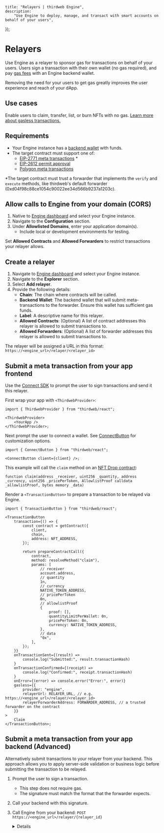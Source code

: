 
	title: "Relayers | thirdweb Engine",
	description:
		"Use Engine to deploy, manage, and transact with smart accounts on behalf of your users",
});

# Relayers

Use Engine as a relayer to sponsor gas for transactions on behalf of your users. Users sign a transaction with their own wallet (no gas required), and pay [gas fees](/glossary/gas) with an Engine backend wallet.

Removing the need for your users to get gas greatly improves the user experience and reach of your dApp.

## Use cases

Enable users to claim, transfer, list, or burn NFTs with no gas. [Learn more about gasless transactions.](/glossary/gasless-transactions)

## Requirements

- Your Engine instance has a [backend wallet](/engine/features/backend-wallets) with funds.
- The target contract must support one of:
  - [EIP-2771 meta transactions](https://eips.ethereum.org/EIPS/eip-2771) \*
  - [EIP-2612 permit approval](https://eips.ethereum.org/EIPS/eip-2612)
  - [Polygon meta transactions](https://docs.polygon.technology/pos/concepts/transactions/meta-transactions/)

\*The target contract must trust a forwarder that implements the `verify` and `execute` methods, like thirdweb's default forwarder (0xd04f98c88ce1054c90022ee34d566b9237a1203c).

## Allow calls to Engine from your domain (CORS)

1. Native to [Engine dashboard](https://thirdweb.com/team/~/~/engine) and select your Engine instance.
1. Navigate to the **Configuration** section.
1. Under **Allowlisted Domains**, enter your application domain(s).
   - Include local or development environments for testing.

<Callout variant='warning' title="The relay endpoint is unauthenticated.">

Set **Allowed Contracts** and **Allowed Forwarders** to restrict transactions your relayer allows.

</Callout>

## Create a relayer

1. Navigate to [Engine dashboard](https://thirdweb.com/team/~/~/engine) and select your Engine instance.
1. Navigate to the **Explorer** section.
1. Select **Add relayer**.
1. Provide the following details:
   - **Chain**: The chain where contracts will be called.
   - **Backend Wallet**: The backend wallet that will submit meta-transactions to the forwarder. Ensure this wallet has sufficient gas funds.
   - **Label**: A descriptive name for this relayer.
   - **Allowed Contracts**: (Optional) A list of contract addresses this relayer is allowed to submit transactions to.
   - **Allowed Forwarders**: (Optional) A list of forwarder addresses this relayer is allowed to submit transactions to.

The relayer will be assigned a URL in this format: `https://<engine_url>/relayer/<relayer_id>`

## Submit a meta transaction from your app frontend

Use the [Connect SDK](/react) to prompt the user to sign transactions and send it this relayer.

First wrap your app with `<ThirdwebProvider>`:

```tsx
import { ThirdwebProvider } from "thirdweb/react";

<ThirdwebProvider>
	<YourApp />
</ThirdwebProvider>;
```

Next prompt the user to connect a wallet. See [ConnectButton](https://portal.thirdweb.com/connect/sign-in/ConnectButton) for customization options.

```tsx
import { ConnectButton } from "thirdweb/react";

<ConnectButton client={client} />;
```

This example will call the `claim` method on an [NFT Drop contract](https://portal.thirdweb.com/contracts/explore/pre-built-contracts/nft-drop):

```solidity
function claim(address _receiver, uint256 _quantity, address _currency, uint256 _pricePerToken, AllowlistProof calldata _allowlistProof, bytes memory _data)
```

Render a `<TransactionButton>` to prepare a transaction to be relayed via Engine.

```tsx
import { TransactionButton } from "thirdweb/react";

<TransactionButton
	transaction={() => {
		const contract = getContract({
			client,
			chain,
			address: NFT_ADDRESS,
		});

		return prepareContractCall({
			contract,
			method: resolveMethod("claim"),
			params: [
				// receiver
				account.address,
				// quantity
				1n,
				// currency
				NATIVE_TOKEN_ADDRESS,
				// pricePerToken
				0n,
				// allowlistProof
				{
					proof: [],
					quantityLimitPerWallet: 0n,
					pricePerToken: 0n,
					currency: NATIVE_TOKEN_ADDRESS,
				},
				// data
				"0x",
			],
		});
	}}
	onTransactionSent={(result) =>
		console.log("Submitted:", result.transactionHash)
	}
	onTransactionConfirmed={(receipt) =>
		console.log("Confirmed:", receipt.transactionHash)
	}
	onError={(error) => console.error("Error:", error)}
	gasless={{
		provider: "engine",
		relayerUrl: RELAYER_URL, // e.g. https://<engine_url>/relayer/<relayer_id>
		relayerForwarderAddress: FORWARDER_ADDRESS, // a trusted forwarder on the contract
	}}
>
	Claim
</TransactionButton>;
```

## Submit a meta transaction from your app backend (Advanced)

Alternatively submit transactions to your relayer from your backend. This approach allows you to apply server-side validation or business logic before submitting the transaction to be relayed.

1.  Prompt the user to sign a transaction.
    - This step does not require gas.
    - The signature must match the format that the forwarder expects.
1.  Call your backend with this signature.
1.  Call Engine from your backend: `POST https://<engine_url>/relayer/{relayer_id}`

    <Details id="relayer-body-payload" summary="Body payload">

        ```typescript
        {
        	type: "forward";
        	request: {
        		chainid?: string | undefined;
        		from: string;
        		to: string;
        		value: string;
        		gas: string;
        		nonce: string;
        		data: string;
        	};
        	signature: string;
        	forwarderAddress: string;
        } | {
        	type: "permit";
        	request: {
        		to: string;
        		owner: string;
        		spender: string;
        		value: string;
        		nonce: string;
        		deadline: string;
        	};
        	signature: string;
        } | {
        	type: "execute-meta-transaction";
        	request: {
        		from: string;
        		to: string;
        		data: string;
        	};
        	signature: string;
        }
        ```

     </Details>
